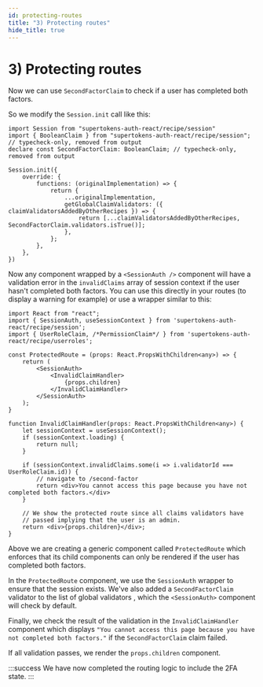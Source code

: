 ```yaml
---
id: protecting-routes
title: "3) Protecting routes"
hide_title: true
---
```



# 3) Protecting routes

<Disclaimer />

Now we can use `SecondFactorClaim` to check if a user has completed both factors.

So we modify the `Session.init` call like this:
```tsx
import Session from "supertokens-auth-react/recipe/session"
import { BooleanClaim } from "supertokens-auth-react/recipe/session"; // typecheck-only, removed from output
declare const SecondFactorClaim: BooleanClaim; // typecheck-only, removed from output

Session.init({
    override: {
        functions: (originalImplementation) => {
            return {
                ...originalImplementation,
                getGlobalClaimValidators: ({ claimValidatorsAddedByOtherRecipes }) => {
                    return [...claimValidatorsAddedByOtherRecipes, SecondFactorClaim.validators.isTrue()];
                },
            };
        },
    },
})
```

Now any component wrapped by a `<SessionAuth />` component will have a validation error in the `invalidClaims` array of session context if the user hasn't completed both factors. You can use this directly in your routes (to display a warning for example) or use a wrapper similar to this:

```tsx
import React from "react";
import { SessionAuth, useSessionContext } from 'supertokens-auth-react/recipe/session';
import { UserRoleClaim, /*PermissionClaim*/ } from 'supertokens-auth-react/recipe/userroles';

const ProtectedRoute = (props: React.PropsWithChildren<any>) => {
    return (
        <SessionAuth>
            <InvalidClaimHandler>
                {props.children}
            </InvalidClaimHandler>
        </SessionAuth>
    );
}

function InvalidClaimHandler(props: React.PropsWithChildren<any>) {
    let sessionContext = useSessionContext();
    if (sessionContext.loading) {
        return null;
    }

    if (sessionContext.invalidClaims.some(i => i.validatorId === UserRoleClaim.id)) {
        // navigate to /second-factor
        return <div>You cannot access this page because you have not completed both factors.</div>
    }

    // We show the protected route since all claims validators have
    // passed implying that the user is an admin.
    return <div>{props.children}</div>;
}
```
Above we are creating a generic component called `ProtectedRoute` which enforces that its child components can only be rendered if the user has completed both factors.

In the `ProtectedRoute` component, we use the `SessionAuth` wrapper to ensure that the session exists. We've also added a `SecondFactorClaim` validator to the list of global validators , which the `<SessionAuth>` component will check by default.

Finally, we check the result of the validation in the `InvalidClaimHandler` component which displays `"You cannot access this page because you have not completed both factors."` if the `SecondFactorClaim` claim failed.

If all validation passes, we render the `props.children` component.

:::success
We have now completed the routing logic to include the 2FA state.
:::